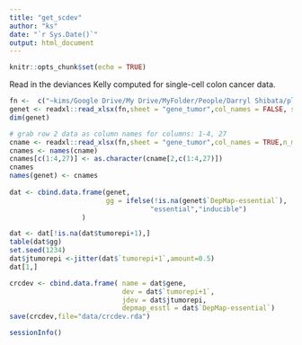 ```yaml
---
title: "get_scdev"
author: "ks"
date: "`r Sys.Date()`"
output: html_document
---
```


```r
knitr::opts_chunk$set(echo = TRUE)
```

Read in the deviances Kelly computed for single-cell colon cancer data.

```r
fn <-  c("~kims/Google Drive/My Drive/MyFolder/People/Darryl Shibata/plasticity/20230123/forKIMnormaltumordeviancegraph1-23.xlsx")
genet <- readxl::read_xlsx(fn,sheet = "gene_tumor",col_names = FALSE, skip=3)
dim(genet)

# grab row 2 data as column names for columns: 1-4, 27
cname <- readxl::read_xlsx(fn,sheet = "gene_tumor",col_names = TRUE,n_max=3)
cnames <- names(cname)
cnames[c(1:4,27)] <- as.character(cname[2,c(1:4,27)])
cnames
names(genet) <- cnames
  
dat <- cbind.data.frame(genet,
                        gg = ifelse(!is.na(genet$`DepMap-essential`),
                                   "essential","inducible")
                  )

dat <- dat[!is.na(dat$tumorepi+1),]
table(dat$gg)
set.seed(1234)
dat$jtumorepi <-jitter(dat$`tumorepi+1`,amount=0.5)
dat[1,]
```

```r
crcdev <- cbind.data.frame( name = dat$gene,
                            dev = dat$`tumorepi+1`,
                            jdev = dat$jtumorepi,
                            depmap_esstl = dat$`DepMap-essential`)
save(crcdev,file="data/crcdev.rda")
```

```r
sessionInfo()
```


